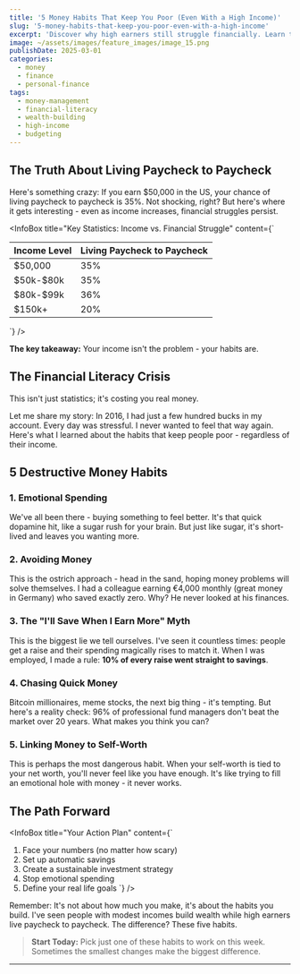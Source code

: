 ```yaml
---
title: '5 Money Habits That Keep You Poor (Even With a High Income)'
slug: '5-money-habits-that-keep-you-poor-even-with-a-high-income'
excerpt: 'Discover why high earners still struggle financially. Learn the surprising habits that prevent wealth building and how to break free from the paycheck-to-paycheck cycle.'
image: ~/assets/images/feature_images/image_15.png
publishDate: 2025-03-01
categories:
  - money
  - finance
  - personal-finance
tags:
  - money-management
  - financial-literacy
  - wealth-building
  - high-income
  - budgeting
---
```



## The Truth About Living Paycheck to Paycheck

Here's something crazy: If you earn $50,000 in the US, your chance of living paycheck to paycheck is 35%. Not shocking, right? But here's where it gets interesting - even as income increases, financial struggles persist.

<InfoBox
  title="Key Statistics: Income vs. Financial Struggle"
  content={`
<table class="w-full">
  <thead>
    <tr>
      <th class="text-left">Income Level</th>
      <th class="text-left">Living Paycheck to Paycheck</th>
    </tr>
  </thead>
  <tbody>
    <tr>
      <td>$50,000</td>
      <td>35%</td>
    </tr>
    <tr>
      <td>$50k-$80k</td>
      <td>35%</td>
    </tr>
    <tr>
      <td>$80k-$99k</td>
      <td>36%</td>
    </tr>
    <tr>
      <td>$150k+</td>
      <td>20%</td>
    </tr>
  </tbody>
</table>
`}
/>

**The key takeaway:** Your income isn't the problem - your habits are.

## The Financial Literacy Crisis

<InfoBox content="Financial literacy isn't just about knowledge - it's about behavior. Poor money habits can affect anyone, regardless of income level." />

This isn't just statistics; it's costing you real money.

Let me share my story: In 2016, I had just a few hundred bucks in my account. Every day was stressful. I never wanted to feel that way again. Here's what I learned about the habits that keep people poor - regardless of their income.

## 5 Destructive Money Habits

### 1. Emotional Spending

We've all been there - buying something to feel better. It's that quick dopamine hit, like a sugar rush for your brain. But just like sugar, it's short-lived and leaves you wanting more.

### 2. Avoiding Money

This is the ostrich approach - head in the sand, hoping money problems will solve themselves. I had a colleague earning €4,000 monthly (great money in Germany) who saved exactly zero. Why? He never looked at his finances.

### 3. The "I'll Save When I Earn More" Myth

<InfoBox content="Make this rule today - 10% of every future raise goes straight to savings. No exceptions." />

This is the biggest lie we tell ourselves. I've seen it countless times: people get a raise and their spending magically rises to match it. When I was employed, I made a rule: **10% of every raise went straight to savings**.

### 4. Chasing Quick Money

Bitcoin millionaires, meme stocks, the next big thing - it's tempting. But here's a reality check: 96% of professional fund managers don't beat the market over 20 years. What makes you think you can?

### 5. Linking Money to Self-Worth

This is perhaps the most dangerous habit. When your self-worth is tied to your net worth, you'll never feel like you have enough. It's like trying to fill an emotional hole with money - it never works.

## The Path Forward

<InfoBox
  title="Your Action Plan"
  content={`
1. Face your numbers (no matter how scary)
2. Set up automatic savings
3. Create a sustainable investment strategy
4. Stop emotional spending
5. Define your real life goals
`}
/>

Remember: It's not about how much you make, it's about the habits you build. I've seen people with modest incomes build wealth while high earners live paycheck to paycheck. The difference? These five habits.

> **Start Today:** Pick just one of these habits to work on this week. Sometimes the smallest changes make the biggest difference.

---
